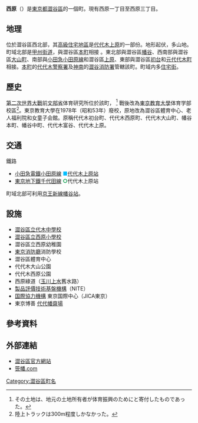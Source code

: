 {{Pathnav|日本|東京都|澀谷區|frame=1}}
{{Infobox Settlement
|official_name =  西原
|native_name =
|settlement_type = [[町|町]]
|image_skyline =
|imagesize =
|image_caption =
|image_flag =
|image_seal =
| image_map =
| map_caption =
|subdivision_type = [[國家|國家]]
|subdivision_name = [[File:Flag_of_Japan.svg|border]] [[日本|日本]]
|subdivision_type1 = [[都道府縣|都道府縣]]
|subdivision_name1 = [[File:Flag_of_Tokyo_Prefecture.svg|25px]] [[東京都|東京都]]
|subdivision_type2 = [[東京都區部|特別區]]
|subdivision_name2 = [[File:Flag_of_Shibuya,_Tokyo.svg|25px]] [[澀谷區|澀谷區]]
|subdivision_type3 = 
|subdivision_name3 = 
|established_title =
|established_date =
|government_type =
|leader_title =
|leader_name =
|area_magnitude =
|area_total_sq_mi =
|area_total_km2 =
|area_land_sq_mi =
|area_land_km2 =
|area_urban_sq_mi =
|area_urban_km2 =
|area_metro_km2 =
|area_metro_sq_mi =
|population_as_of= 2013年（平成25年）9月30日
|population_footnotes = <ref>[http://www.city.shibuya.tokyo.jp/data/statics/tokei/02jinko/h25r01.xls 渋谷区／住民基本台帳・外国人登録による人口] {{webarchive|url=https://web.archive.org/web/20131013081847/http://www.city.shibuya.tokyo.jp/data/statics/tokei/02jinko/h25r01.xls |date=2013-10-13 }}</ref>
|population_total = 10534
10020|population_urban =
|population_metro =
|population_density_sq_mi =
|population_density_km2 =
| timezone = [[日本標準時|JST]]
| utc_offset = +9
|timezone_DST =
|utc_offset_DST =
|latd=|latm=|lats=|latNS=
|longd=|longm=|longs=|longEW=
|elevation_footnotes=
|elevation_m =
|elevation_ft =
|postal_code_type = [[郵政編碼|郵政編碼]]
|postal_code = 151-0066
|area_code =
|website =
|footnotes =
}}
'''西原'''（{{jpn|j=西原|hg=にしはら|rm=Nishihara|f=y}}）是[[東京都|東京都]][[澀谷區|澀谷區]]的一個町。現有西原一丁目至西原三丁目。

== 地理 ==
位於澀谷區西北部，其[[高級住宅街|高級住宅地區]]是[[代代木上原|代代木上原]]的一部份。地形起伏，多山地。町域北部是[[甲州街道|甲州街道]]，與澀谷區[[本町_(澀谷區)|本町]]相接<!--（接していないので間違った記述である。接しているのは旧幡が谷中町なので中幡←本町一丁目交差点から約200mにわたって甲州街道南側路肩を境界として西原一丁目28・29・33番と本町17・18・21・22番が接しています。ご確認ください。）-->。東北部與澀谷區[[幡谷|幡谷]]、西南部與澀谷區[[大山町_(澀谷區)|大山町]]、南部與[[小田急小田原線|小田急小田原線]]和澀谷區[[上原_(澀谷區)|上原]]、東部與澀谷區[[初台|初台]]和[[元代代木町|元代代木町]]相接。[[本町_(澀谷區)|本町]]的[[代代木警察署|代代木警察署]]及[[神南|神南]]的[[東京消防廳第三消防方面本部#澀谷消防署|澀谷消防署]]管轄該町。町域内多[[住宅地|住宅街]]。

== 歷史 ==
[[第二次世界大戰|第二次世界大戰]]前[[文部省|文部省]]体育研究所位於該町，<!--（体育研究所の跡が東京体育専門学校であり、歴史的にはあいまいな記述）--><ref>その土地は、地元の土地所有者が体育振興のためにと寄付したものであった。</ref> 戰後改為[[東京教育大學|東京教育大學]]体育学部校區<ref>陸上トラックは300m程度しかなかった。</ref>。東京教育大學在1978年（昭和53年）廢校，原地改為澀谷區體育中心、老人福利院和女童子会館。原稱代代木初台町、代代木西原町、代代木大山町、幡谷本町、幡谷中町、代代木富谷、代代木上原。<!--（もともと牧場であった土地だと思われる。東京教育大学以前には旧制の体育専門学校があったはず。西原のごく一部の地域であり、全体を表すには、畑作地帯で あったことを記述すべきではないか。代々木中学校のグラウンドは半分は斜面の土地と交換したたため、昭和45年ころまではグランドの中央に校舎が建ってい た。きちんと調べて記述してほしい）-->

== 交通 ==
; 鐵路
* [[小田急電鐵|小田急電鐵]][[小田急小田原線|小田原線]] <span style="color:deepskyblue">■</span>[[代代木上原站|代代木上原站]]
* [[東京地下鐵|東京地下鐵]][[東京地下鐵千代田線|千代田線]] <span style="color:#009944">'''○'''</span>代代木上原站
町域北部可利用[[京王新線|京王新線]][[幡谷站|幡谷站]]。

== 設施 ==
* [[澀谷區立代木中學校|澀谷區立代木中學校]]
* [[澀谷區立西原小學校|澀谷區立西原小學校]]
* 澀谷區立西原幼稚園
* [[東京消防廳|東京消防廳]]消防學校
* 澀谷區體育中心
* 代代木大山公園
* 代代木西原公園
* 西原綠道（[[玉川上水|玉川上水]]舊水路）
* [[製品評價技術基盤機構|製品評價技術基盤機構]]（NITE）
* [[国際協力機構|国際協力機構]] 東京国際中心（JICA東京）
* 東京博善 [[代代幡齋場|代代幡齋場]]

== 參考資料==
{{reflist}}

== 外部連結 ==
* [http://www.city.shibuya.tokyo.jp/ 澀谷區官方網站] {{Wayback|url=http://www.city.shibuya.tokyo.jp/ |date=20131014183215 }}
* [http://www.sasahata.com/ 笹幡.com] {{Wayback|url=http://www.sasahata.com/ |date=20210306065725 }}

{{DEFAULTSORT:Nishihara}}
{{澀谷區的町名}}

[[Category:澀谷區町名|Category:澀谷區町名]]